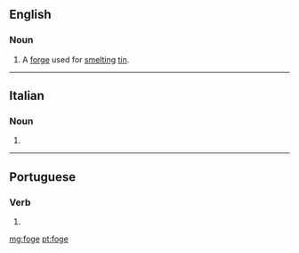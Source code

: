 ==English==

===Noun===
{{en-noun}}

# {{label|en|UK|dialect|Cornwall|dated}} A [[forge]] used for [[smelt]]ing [[tin]].
#: {{rfquotek|Raymond}}

{{Webster 1913}}

----

==Italian==

===Noun===
{{head|it|noun plural form|g=f}}

# {{plural of|foga|lang=it}}

----

==Portuguese==

===Verb===
{{pt-verb-form}}

# {{pt-verb-form-of|fugir}}

[[mg:foge]]
[[pt:foge]]